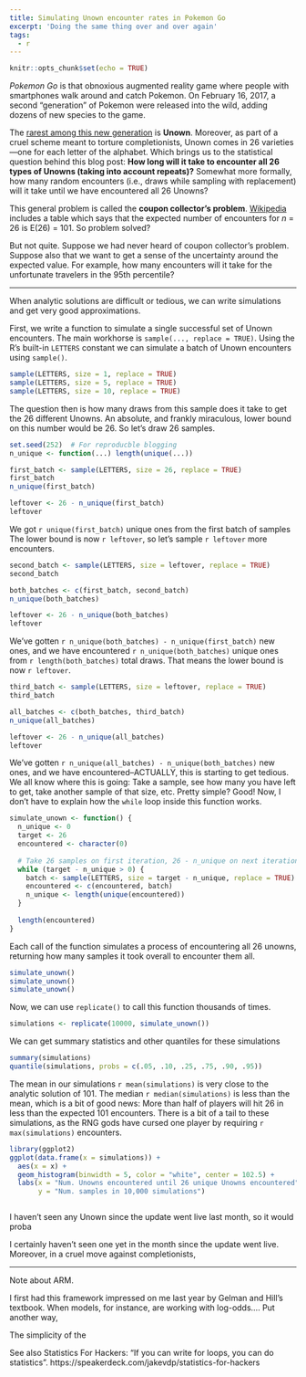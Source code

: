 ```yaml
---
title: Simulating Unown encounter rates in Pokemon Go
excerpt: 'Doing the same thing over and over again'
tags: 
  - r
---
```


```r
knitr::opts_chunk$set(echo = TRUE)
```

_Pokemon Go_ is that obnoxious augmented reality game where people with
smartphones walk around and catch Pokemon. On February 16, 2017, a second
"generation" of Pokemon were released into the wild, adding dozens of new
species to the game. 

The [rarest among this new 
generation](http://www.imore.com/how-to-catch-unown-pokemon-go) is **Unown**. 
Moreover, as part of a cruel scheme meant to torture completionists, Unown comes
in 26 varieties---one for each letter of the alphabet. Which brings us to the
statistical question behind this blog post: **How long will it take to
encounter all 26 types of Unowns (taking into account repeats)?** Somewhat more
formally, how many random encounters (i.e., draws while sampling with 
replacement) will it take until we have encountered all 26 Unowns?

This general problem is called the **coupon collector's problem**.
[Wikipedia](https://en.wikipedia.org/wiki/Coupon_collector's_problem) includes a
table which says that the expected number of encounters for _n_ = 26 is E(26) =
101. So problem solved?

But not quite. Suppose we had never heard of coupon collector's problem. Suppose
also that we want to get a sense of the uncertainty around the expected value.
For example, how many encounters will it take for the unfortunate travelers in
the 95th percentile?


***

When analytic solutions are difficult or tedious, we can write simulations and get very good approximations. 

First, we write a function to simulate a single successful set of Unown
encounters. The main workhorse is `sample(..., replace = TRUE)`. Using the R's
built-in `LETTERS` constant we can simulate a batch of Unown encounters using 
`sample()`.

```r
sample(LETTERS, size = 1, replace = TRUE)
sample(LETTERS, size = 5, replace = TRUE)
sample(LETTERS, size = 10, replace = TRUE)
```

The question then is how many draws from this sample does it take to get the 26
different Unowns. An absolute, and frankly miraculous, lower bound on this
number would be 26. So let's draw 26 samples.

```r
set.seed(252)  # For reproducble blogging
n_unique <- function(...) length(unique(...))

first_batch <- sample(LETTERS, size = 26, replace = TRUE)
first_batch
n_unique(first_batch)

leftover <- 26 - n_unique(first_batch)
leftover
```

We got `r unique(first_batch)` unique ones from the first batch of samples The 
lower bound is now `r leftover`, so let's sample `r leftover` more encounters.

```r
second_batch <- sample(LETTERS, size = leftover, replace = TRUE)
second_batch

both_batches <- c(first_batch, second_batch)
n_unique(both_batches)

leftover <- 26 - n_unique(both_batches)
leftover
```

We've gotten `r n_unique(both_batches) - n_unique(first_batch)` new ones, and we
have encountered `r n_unique(both_batches)` unique ones from
`r length(both_batches)` total draws. That means the lower bound is now 
`r leftover`.

```r
third_batch <- sample(LETTERS, size = leftover, replace = TRUE)
third_batch

all_batches <- c(both_batches, third_batch)
n_unique(all_batches)

leftover <- 26 - n_unique(all_batches)
leftover
```

We've gotten `r n_unique(all_batches) - n_unique(both_batches)` new ones, and we
have encountered--ACTUALLY, this is starting to get tedious. We all know where 
this is going: Take a sample, see how many you have left to get, take another 
sample of that size, etc. Pretty simple? Good! Now, I don't have to explain how
the `while` loop inside this function works.

```r
simulate_unown <- function() {
  n_unique <- 0
  target <- 26
  encountered <- character(0)
  
  # Take 26 samples on first iteration, 26 - n_unique on next iteration, etc.
  while (target - n_unique > 0) {
    batch <- sample(LETTERS, size = target - n_unique, replace = TRUE)
    encountered <- c(encountered, batch)
    n_unique <- length(unique(encountered))
  }
  
  length(encountered)
}
```

Each call of the function simulates a process of encountering all 26 unowns,
returning how many samples it took overall to encounter them all.

```r
simulate_unown()
simulate_unown()
simulate_unown()
```

Now, we can use `replicate()` to call this function thousands of times.

```r
simulations <- replicate(10000, simulate_unown())
```

We can get summary statistics and other quantiles for these simulations

```r
summary(simulations)
quantile(simulations, probs = c(.05, .10, .25, .75, .90, .95))
```

The mean in our simulations `r mean(simulations)` is very close to the analytic 
solution of 101. The median `r median(simulations)` is less than the mean, which
is a bit of good news: More than half of players will hit 26 in less than the 
expected 101 encounters. There is a bit of a tail to these simulations, as the
RNG gods have cursed one player by requiring `r max(simulations)` encounters.


```r
library(ggplot2)
ggplot(data.frame(x = simulations)) + 
  aes(x = x) + 
  geom_histogram(binwidth = 5, color = "white", center = 102.5) + 
  labs(x = "Num. Unowns encountered until 26 unique Unowns encountered", 
       y = "Num. samples in 10,000 simulations")
```










```r

```







I haven't seen any Unown since the update went live last month, so it would proba

I
certainly haven't seen one yet in the month since the update went live. 
Moreover, in a cruel move against completionists, 





*** 

Note about ARM.



I first had this framework impressed on me last year by Gelman and Hill's textbook. When models, for instance, are working with log-odds.... Put another way, 

The simplicity of the 

See also Statistics For Hackers: "If you can write for loops, you can do statistics".
https://speakerdeck.com/jakevdp/statistics-for-hackers
